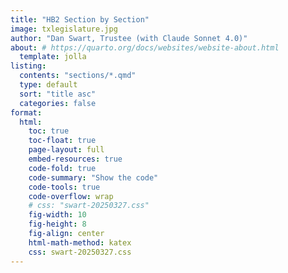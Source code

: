 ```yaml
---
title: "HB2 Section by Section"
image: txlegislature.jpg
author: "Dan Swart, Trustee (with Claude Sonnet 4.0)"
about: # https://quarto.org/docs/websites/website-about.html
  template: jolla
listing:
  contents: "sections/*.qmd"
  type: default
  sort: "title asc"
  categories: false
format:
  html:
    toc: true
    toc-float: true
    page-layout: full
    embed-resources: true
    code-fold: true
    code-summary: "Show the code"
    code-tools: true
    code-overflow: wrap
    # css: "swart-20250327.css"
    fig-width: 10
    fig-height: 8
    fig-align: center
    html-math-method: katex
    css: swart-20250327.css
---
```



